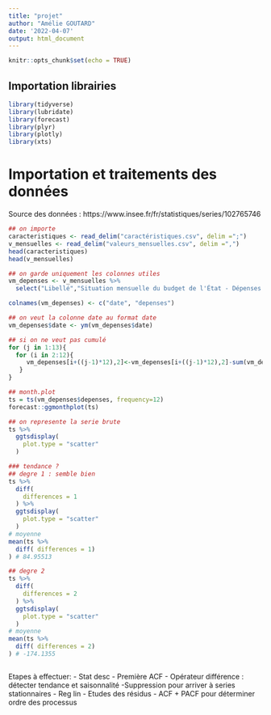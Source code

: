 ---
title: "projet"
author: "Amélie GOUTARD"
date: '2022-04-07'
output: html_document
---

```{r setup, include=FALSE}
knitr::opts_chunk$set(echo = TRUE)
```

## Importation librairies
```{r}
library(tidyverse)
library(lubridate)
library(forecast)
library(plyr)
library(plotly)
library(xts)
```

# Importation et traitements des données 
Source des données : https://www.insee.fr/fr/statistiques/series/102765746
```{r}
## on importe
caracteristiques <- read_delim("caractéristiques.csv", delim =";")
v_mensuelles <- read_delim("valeurs_mensuelles.csv", delim =",")
head(caracteristiques)
head(v_mensuelles)

## on garde uniquement les colonnes utiles
vm_depenses <- v_mensuelles %>% 
  select("Libellé","Situation mensuelle du budget de l'État - Dépenses - Cumul depuis le début de l'année" )

colnames(vm_depenses) <- c("date", "depenses")

## on veut la colonne date au format date
vm_depenses$date <- ym(vm_depenses$date)

## si on ne veut pas cumulé
for (j in 1:13){
  for (i in 2:12){
     vm_depenses[i+((j-1)*12),2]<-vm_depenses[i+((j-1)*12),2]-sum(vm_depenses[(1+((j-1)*12)):((i-1)+((j-1)*12)),2])
   }
}

```


```{r}
## month.plot 
ts = ts(vm_depenses$depenses, frequency=12)
forecast::ggmonthplot(ts)

## on represente la serie brute
ts %>% 
  ggtsdisplay(
    plot.type = "scatter"
  )

### tendance ?
## degre 1 : semble bien
ts %>% 
  diff(
    differences = 1
  ) %>% 
  ggtsdisplay(
    plot.type = "scatter"
  )
# moyenne
mean(ts %>% 
  diff( differences = 1) 
) # 84.95513

## degre 2
ts %>% 
  diff(
    differences = 2
  ) %>% 
  ggtsdisplay(
    plot.type = "scatter"
  )
# moyenne
mean(ts %>% 
  diff( differences = 2) 
) # -174.1355

```


```{r}

```



Etapes à effectuer:
  - Stat desc
  - Première ACF
  - Opérateur différence : détecter tendance et saisonnalité 
  -Suppression pour arriver à series stationnaires
  - Reg lin 
  - Etudes des résidus
  - ACF + PACF pour déterminer ordre des processus
